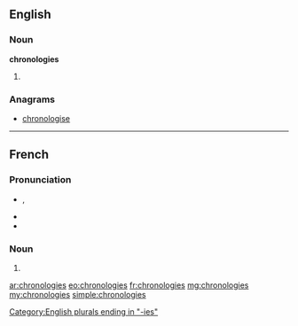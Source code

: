 ==English==

===Noun===
'''chronologies'''

# {{plural of|[[chronology]]}}

===Anagrams===
* [[chronologise#English|chronologise]]

----

==French==

===Pronunciation===
* {{IPA|/kʁɔ.nɔ.lɔ.ʒi/|lang=fr}}, {{X-SAMPA|/kRO.nO.lO.Zi/|lang=fr}}
* {{homophones|chronologie|lang=fr}}
* {{hyphenation|chro|no|lo|gies|lang=fr}}

===Noun===
{{infl|fr|plural}} {{f|p}}

# {{plural of|[[chronologie]]|lang=fr}}

[[Category:English plurals ending in "-ies"]]
[[ar:chronologies]]
[[eo:chronologies]]
[[fr:chronologies]]
[[mg:chronologies]]
[[my:chronologies]]
[[simple:chronologies]]